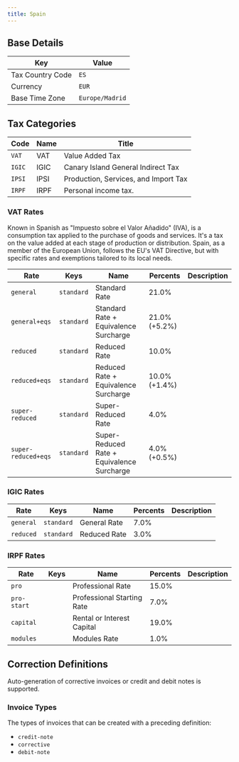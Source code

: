 ```yaml
---
title: Spain
---
```


## Base Details

| Key | Value |
| --- | ----- |
| Tax Country Code | <code>ES</code> |
| Currency | <code>EUR</code> |
| Base Time Zone | <code>Europe/Madrid</code> |

## Tax Categories

| Code | Name | Title |
| ---- | ---- | ----- |
| <code>VAT</code> | VAT | Value Added Tax |
| <code>IGIC</code> | IGIC | Canary Island General Indirect Tax |
| <code>IPSI</code> | IPSI | Production, Services, and Import Tax |
| <code>IRPF</code> | IRPF | Personal income tax. |

### VAT Rates	

Known in Spanish as "Impuesto sobre el Valor Añadido" (IVA), is a consumption tax
applied to the purchase of goods and services. It's a tax on the value added at
each stage of production or distribution. Spain, as a member of the European Union,
follows the EU's VAT Directive, but with specific rates and exemptions tailored
to its local needs.

| Rate | Keys | Name | Percents | Description |
| ---- | ---- | ---- | -------- | ----------- |
| <code>general</code> | <code>standard</code> | Standard Rate | 21.0% |  |
| <code>general+eqs</code> | <code>standard</code> | Standard Rate + Equivalence Surcharge | 21.0% (+5.2%) |  |
| <code>reduced</code> | <code>standard</code> | Reduced Rate | 10.0% |  |
| <code>reduced+eqs</code> | <code>standard</code> | Reduced Rate + Equivalence Surcharge | 10.0% (+1.4%) |  |
| <code>super-reduced</code> | <code>standard</code> | Super-Reduced Rate | 4.0% |  |
| <code>super-reduced+eqs</code> | <code>standard</code> | Super-Reduced Rate + Equivalence Surcharge | 4.0% (+0.5%) |  |

### IGIC Rates

| Rate | Keys | Name | Percents | Description |
| ---- | ---- | ---- | -------- | ----------- |
| <code>general</code> | <code>standard</code> | General Rate | 7.0% |  |
| <code>reduced</code> | <code>standard</code> | Reduced Rate | 3.0% |  |

### IRPF Rates

| Rate | Keys | Name | Percents | Description |
| ---- | ---- | ---- | -------- | ----------- |
| <code>pro</code> |  | Professional Rate | 15.0% |  |
| <code>pro-start</code> |  | Professional Starting Rate | 7.0% |  |
| <code>capital</code> |  | Rental or Interest Capital | 19.0% |  |
| <code>modules</code> |  | Modules Rate | 1.0% |  |

## Correction Definitions

Auto-generation of corrective invoices or credit and debit notes is
supported.

### Invoice Types

The types of invoices that can be created with a preceding definition:
- <code>credit-note</code>
- <code>corrective</code>
- <code>debit-note</code>